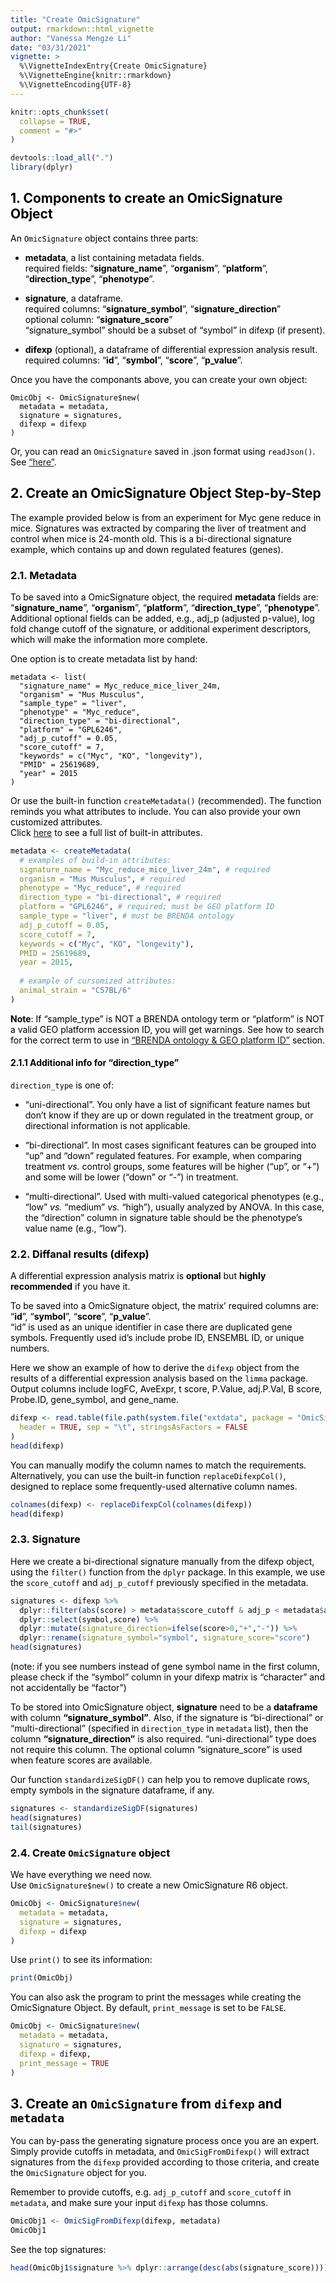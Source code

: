 ```yaml
---
title: "Create OmicSignature"
output: rmarkdown::html_vignette
author: "Vanessa Mengze Li"
date: "03/31/2021"
vignette: >
  %\VignetteIndexEntry{Create OmicSignature}
  %\VignetteEngine{knitr::rmarkdown}
  %\VignetteEncoding{UTF-8}
---
```


```r
knitr::opts_chunk$set(
  collapse = TRUE,
  comment = "#>"
)
```

```r
devtools::load_all(".")
library(dplyr)
```
<font color = "#000000">

## 1. Components to create an OmicSignature Object 
An `OmicSignature` object contains three parts:  

- **metadata**, a list containing metadata fields.  
  required fields: "**signature_name**", "**organism**", "**platform**", "**direction_type**", "**phenotype**".  

- **signature**, a dataframe.  
  required columns: "**signature_symbol**", "**signature_direction**"  
  optional column: "**signature_score**"  
  "signature_symbol" should be a subset of "symbol" in difexp (if present).  

- **difexp** (optional), a dataframe of differential expression analysis result.  
  required columns: "**id**", "**symbol**", "**score**", "**p_value**".  

Once you have the componants above, you can create your own object:  
```
OmicObj <- OmicSignature$new(
  metadata = metadata,
  signature = signatures,
  difexp = difexp
)
```

Or, you can read an `OmicSignature` saved in .json format using `readJson()`. See ["here"](https://montilab.github.io/OmicSignature/articles/FunOmS.html). 

## 2. Create an OmicSignature Object Step-by-Step
The example provided below is from an experiment for Myc gene reduce in mice. 
Signatures was extracted by comparing the liver of treatment and control when 
mice is 24-month old. This is a bi-directional signature example, which contains 
up and down regulated features (genes).

### 2.1. Metadata
To be saved into a OmicSignature object, the required **metadata** fields are:  
"**signature_name**", "**organism**", "**platform**", "**direction_type**", "**phenotype**".
Additional optional fields can be added, e.g., adj_p (adjusted p-value), log fold change cutoff of 
the signature, or additional experiment descriptors, which will make the information more complete.  

One option is to create metadata list by hand:

```
metadata <- list(
  "signature_name" = Myc_reduce_mice_liver_24m,
  "organism" = "Mus Musculus",
  "sample_type" = "liver",
  "phenotype" = "Myc_reduce",
  "direction_type" = "bi-directional",
  "platform" = "GPL6246",
  "adj_p_cutoff" = 0.05,
  "score_cutoff" = 7,
  "keywords" = c("Myc", "KO", "longevity"),
  "PMID" = 25619689,
  "year" = 2015
)
```

Or use the built-in function `createMetadata()` (recommended). The function reminds 
you what attributes to include. You can also provide your own customized attributes.  
Click [here](https://montilab.github.io/OmicSignature/reference/createMetadata.html) 
to see a full list of built-in attributes.  
```r
metadata <- createMetadata(
  # examples of build-in attributes:
  signature_name = "Myc_reduce_mice_liver_24m", # required
  organism = "Mus Musculus", # required
  phenotype = "Myc_reduce", # required
  direction_type = "bi-directional", # required
  platform = "GPL6246", # required; must be GEO platform ID
  sample_type = "liver", # must be BRENDA ontology
  adj_p_cutoff = 0.05,
  score_cutoff = 7,
  keywords = c("Myc", "KO", "longevity"),
  PMID = 25619689,
  year = 2015,
  
  # example of cursomized attributes:
  animal_strain = "C57BL/6"
)
```

**Note**: If "sample_type" is NOT a BRENDA ontology term or "platform" is NOT a valid GEO platform accession ID, you will get warnings. See how to search for the correct term to use in ["BRENDA ontology & GEO platform ID"](https://montilab.github.io/OmicSignature/articles/BRENDA.html) section.  

#### 2.1.1 Additional info for "direction_type"
`direction_type` is one of:  
 
- "uni-directional". You only have a list of significant feature names but don't know if they are up or down regulated in the treatment group, or directional information is not applicable.  

- "bi-directional". In most cases significant features can be grouped into "up" and "down" regulated features. For example, when comparing treatment _vs._ control groups, some features will be higher ("up", or "+") and some will be lower ("down" or "-") in treatment.  

- "multi-directional". Used with multi-valued categorical phenotypes (e.g., "low" _vs._ "medium" _vs._ "high"), usually analyzed by ANOVA. In this case, the "direction" column in signature table should be the phenotype's value name (e.g., "low").  

### 2.2. Diffanal results (difexp)
A differential expression analysis matrix is **optional** but **highly recommended** if you have it.  

To be saved into a OmicSignature object, the matrix' required columns are:  
"**id**", "**symbol**", "**score**", "**p_value**".  
"id" is used as an unique identifier in case there are duplicated gene symbols. Frequently used id's include probe ID, ENSEMBL ID, or unique numbers.  

Here we show an example of how to derive the `difexp` object from the results of a differential expression analysis based on the `limma` package. Output columns include logFC, AveExpr, t score, P.Value, adj.P.Val, B score, Probe.ID, gene_symbol, and gene_name.  

```r
difexp <- read.table(file.path(system.file("extdata", package = "OmicSignature"), "difmatrix_Myc_mice_liver_24m_raw.txt"),
  header = TRUE, sep = "\t", stringsAsFactors = FALSE
)
head(difexp)
```

You can manually modify the column names to match the requirements. Alternatively, you
can use the built-in function `replaceDifexpCol()`, designed to replace some 
frequently-used alternative column names. 
```r
colnames(difexp) <- replaceDifexpCol(colnames(difexp))
head(difexp)
```

### 2.3. Signature 
Here we create a bi-directional signature manually from the difexp object, using the `filter()` function from the `dplyr` package. In this example, we use the `score_cutoff` and `adj_p_cutoff` previously specified
in the metadata. 

```r
signatures <- difexp %>%
  dplyr::filter(abs(score) > metadata$score_cutoff & adj_p < metadata$adj_p_cutoff) %>%
  dplyr::select(symbol,score) %>%
  dplyr::mutate(signature_direction=ifelse(score>0,"+","-")) %>% 
  dplyr::rename(signature_symbol="symbol", signature_score="score")
head(signatures)
```
(note: if you see numbers instead of gene symbol name in the first column, please check if the "symbol" column in your difexp matrix is "character" and not accidentally be "factor")  

To be stored into OmicSignature object, **signature** need to be a **dataframe** with column **"signature_symbol"**. Also, if the signature is "bi-directional" or "multi-directional" (specified in 
`direction_type` in `metadata` list), then the column **"signature_direction"** is 
also required. "uni-directional" type does not require this column. The optional column "signature_score" is used when feature scores are available.  

Our function `standardizeSigDF()` can help you to remove duplicate rows, empty symbols in the signature dataframe, if any.
```r
signatures <- standardizeSigDF(signatures)
head(signatures)
tail(signatures)
```

### 2.4. Create `OmicSignature` object
We have everything we need now.  
Use `OmicSignature$new()` to create a new OmicSignature R6 object.  
```r
OmicObj <- OmicSignature$new(
  metadata = metadata,
  signature = signatures,
  difexp = difexp
)
```

Use `print()` to see its information:
```r
print(OmicObj)
```

You can also ask the program to print the messages while creating the 
OmicSignature Object. By default, `print_message` is set to be `FALSE`.
```r
OmicObj <- OmicSignature$new(
  metadata = metadata,
  signature = signatures,
  difexp = difexp,
  print_message = TRUE
)
```

## 3. Create an `OmicSignature` from `difexp` and `metadata`
You can by-pass the generating signature process once you are an expert. Simply provide 
cutoffs in metadata, and `OmicSigFromDifexp()` will extract signatures from the 
`difexp` provided according to those criteria, and create the `OmicSignature` object for you.  

Remember to provide cutoffs, e.g. `adj_p_cutoff` and `score_cutoff` in `metadata`, 
and make sure your input `difexp` has those columns.  

```r
OmicObj1 <- OmicSigFromDifexp(difexp, metadata)
OmicObj1
```

See the top signatures: 
```r
head(OmicObj1$signature %>% dplyr::arrange(desc(abs(signature_score))))
```

</font>
--
